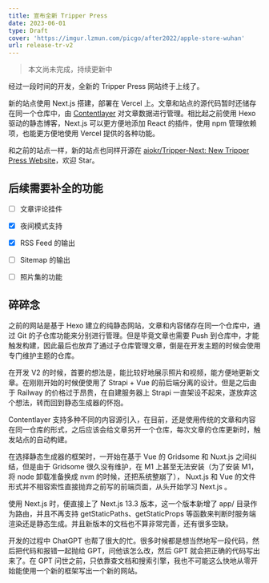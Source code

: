 ```yaml
---
title: 宣布全新 Tripper Press
date: 2023-06-01
type: Draft
cover: 'https://imgur.lzmun.com/picgo/after2022/apple-store-wuhan'
url: release-tr-v2
---
```


> 本文尚未完成，持续更新中

经过一段时间的开发，全新的 Tripper Press 网站终于上线了。

新的站点使用 Next.js 搭建，部署在 Vercel 上。文章和站点的源代码暂时还储存在同一个仓库中，由 [Contentlayer](https://www.contentlayer.dev/) 对文章数据进行管理。相比起之前使用 Hexo 驱动的静态博客，Next.js 可以更方便地添加 React 的插件，使用 npm 管理依赖项，也能更方便地使用 Vercel 提供的各种功能。

和之前的站点一样，新的站点也同样开源在 [aiokr/Tripper-Next: New Tripper Press Website](https://github.com/aiokr/Tripper-Next)，欢迎 Star。

## 后续需要补全的功能

- [ ] 文章评论挂件
- [x] 夜间模式支持
- [x] RSS Feed 的输出
- [ ] Sitemap 的输出
- [ ] 照片集的功能


## 碎碎念

之前的网站是基于 Hexo 建立的纯静态网站，文章和内容储存在同一个仓库中，通过 Git 的子仓库功能来分别进行管理。但是毕竟文章也需要 Push 到仓库中，才能触发构建，因此最后也放弃了通过子仓库管理文章，倒是在开发主题的时候会使用专门维护主题的仓库。

在开发 V2 的时候，首要的想法是，能比较好地展示照片和视频，能方便地更新文章。在刚刚开始的时候便使用了 Strapi + Vue 的前后端分离的设计。但是之后由于 Railway 的价格过于昂贵，在自建服务器上 Strapi 一直架设不起来，遂放弃这个想法，转而回到静态生成器的怀抱。

Contentlayer 支持多种不同的内容源引入，在目前，还是使用传统的文章和内容在同一仓库的形式，之后应该会给文章另开一个仓库，每次文章的仓库更新时，触发站点的自动构建。

在选择静态生成器的框架时，一开始在基于 Vue 的 Gridsome 和 Nuxt.js 之间纠结，但是由于 Gridsome 很久没有维护，在 M1 上甚至无法安装（为了安装 M1，将 node 卸载准备换成 nvm 的时候，还把系统整崩了）， Nuxt.js 和 Vue 的文件形式并不相容索性直接抛弃之前写的前端页面，从头开始学习 Next.js 。

使用 Next.js 时，便直接上了 Next.js 13.3 版本，这一个版本新增了 app/ 目录作为路由，并且不再支持 getStaticPaths、getStaticProps 等函数来判断时服务端渲染还是静态生成。并且新版本的文档也不算非常完善，还有很多空缺。

开发的过程中 ChatGPT 也帮了很大的忙。很多时候都是想当然地写一段代码，然后把代码和报错一起抛给 GPT，问他该怎么改，然后 GPT 就会把正确的代码写出来了。在 GPT 问世之前，只依靠查文档和搜索引擎，我也不可能这么快地从零开始能使用一个新的框架写出一个新的网站。
